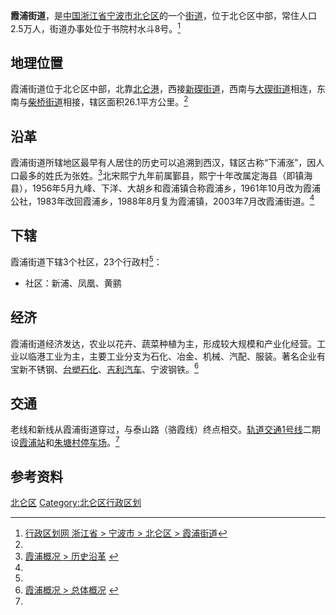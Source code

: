 {{Otheruses|subject=[[浙江省|浙江省]]的街道|other=其他同名條目|霞浦}}
{{中国乡级行政区
| 行政区全称 = 霞浦街道
| 景观照片文件名 =
| 景观照片描述 =
| 汉语拼音 =
| 通用拼音 =
| 注音符號 =
| 其它标音类型1 =
| 其它标音1 =
| 其它标音类型2 =
| 其它标音2 =
| 其它语言类型1 =
| 其它语言地名1 =
| 其它语言类型2 =
| 其它语言地名2 =
| 上级行政区 = [[浙江省|浙江省]][[宁波市|宁波市]][[北仑区|北仑区]]
| 行政区类别 = [[街道_(行政区划)|街道]]
| 行政区划代码 = 330206005
| 地理坐标 =
| 总面积 = 26.1[[平方公里|平方公里]]
| 户籍人口 =
| 户籍人口年份 =
| 常住人口 = 24755
| 常住人口年份 = 
| 人口密度 =
| 行政区划 = 3社区 23行政村
| 官方网站 = http://xiapu.bl.gov.cn
| 网站名称 = xiapu.bl.gov.cn
| 政府驻地 = 书院村水斗8号
| 邮政编码 = 315807
| 毗邻行政区 =
| 位置图文件名 =
| 位置图描述 =
}}
'''霞浦街道'''，是[[中国|中国]][[浙江省|浙江省]][[宁波市|宁波市]][[北仑区|北仑区]]的一个[[街道|街道]]，位于北仑区中部，常住人口2.5万人，街道办事处位于书院村水斗8号。<ref name="xzqh">[http://www.xzqh.org/html/show.php?contentid=6384 行政区划网 浙江省 > 宁波市 > 北仑区 > 霞浦街道]</ref>

== 地理位置 ==
霞浦街道位于北仑区中部，北靠[[北仑港|北仑港]]，西接[[新碶街道|新碶街道]]，西南与[[大碶街道|大碶街道]]相连，东南与[[柴桥街道|柴桥街道]]相接，辖区面积26.1平方公里。<ref name="xzqh" />

== 沿革 ==
霞浦街道所辖地区最早有人居住的历史可以追溯到西汉，辖区古称“下浦涨”，因人口最多的姓氏为张姓。<ref>[http://www.xiapu.gov.cn/xpgk-2.aspx 霞浦概况 > 历史沿革] {{webarchive|url=https://web.archive.org/web/20110814031949/http://www.xiapu.gov.cn/xpgk-2.aspx |date=2011-08-14 }}</ref>北宋熙宁九年前属鄞县，熙宁十年改属定海县（即镇海县），1956年5月九峰、下洋、大胡乡和霞浦镇合称霞浦乡，1961年10月改为霞浦公社，1983年改回霞浦乡，1988年8月复为霞浦镇，2003年7月改霞浦街道。<ref name="xzqh" />

== 下辖 ==
霞浦街道下辖3个社区，23个行政村<ref name="xzqh" />：
* 社区：新浦、凤凰、黄鹂

== 经济 ==
霞浦街道经济发达，农业以花卉、蔬菜种植为主，形成较大规模和产业化经营。工业以临港工业为主，主要工业分支为石化、冶金、机械、汽配、服装。著名企业有宝新不锈钢、[[台塑石化|台塑石化]]、[[吉利汽车|吉利汽车]]、宁波钢铁。<ref name="official">[http://www.xiapu.gov.cn/xpgk-1.aspx 霞浦概况 > 总体概况] {{webarchive|url=https://web.archive.org/web/20111101201438/http://www.xiapu.gov.cn/xpgk-1.aspx |date=2011-11-01 }}</ref>

== 交通 ==
{{中国国道名|329}}老线和新线从霞浦街道穿过，与泰山路（骆霞线）终点相交。[[宁波轨道交通1号线|轨道交通1号线]]二期设[[霞浦站_(宁波市)|霞浦站]]和[[朱塘村停车场|朱塘村停车场]]。<ref name="official" />

== 参考资料 ==
{{reflist}}

{{北仑区行政区划|cat|X霞}}
[[Category:宁波市街道_(行政区划)|北仑区]]
[[Category:北仑区行政区划|Category:北仑区行政区划]]